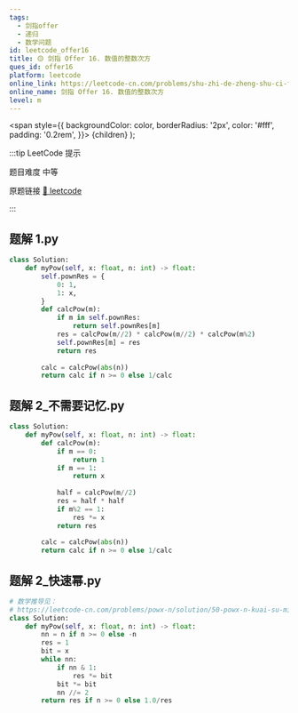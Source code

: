 ```yaml
---
tags:
  - 剑指offer
  - 递归
  - 数学问题
id: leetcode_offer16
title: 🟡 剑指 Offer 16. 数值的整数次方
ques_id: offer16
platform: leetcode
online_link: https://leetcode-cn.com/problems/shu-zhi-de-zheng-shu-ci-fang-lcof/
online_name: 剑指 Offer 16. 数值的整数次方
level: m
---
```


  <span
    style={{
      backgroundColor: color,
      borderRadius: '2px',
      color: '#fff',
      padding: '0.2rem',
    }}>
    {children}
  </span>
);

:::tip LeetCode 提示

题目难度 <Highlight color="#ffc01e">中等</Highlight>

原题链接 [🔗 leetcode](https://leetcode-cn.com/problems/shu-zhi-de-zheng-shu-ci-fang-lcof/)

:::



## 题解 1.py

```py
class Solution:
    def myPow(self, x: float, n: int) -> float:
        self.pownRes = {
            0: 1,
            1: x,
        }
        def calcPow(m):
            if m in self.pownRes:
                return self.pownRes[m]
            res = calcPow(m//2) * calcPow(m//2) * calcPow(m%2)
            self.pownRes[m] = res
            return res
        
        calc = calcPow(abs(n))
        return calc if n >= 0 else 1/calc
```

## 题解 2_不需要记忆.py

```py
class Solution:
    def myPow(self, x: float, n: int) -> float:
        def calcPow(m):
            if m == 0:
                return 1
            if m == 1:
                return x
    
            half = calcPow(m//2)
            res = half * half
            if m%2 == 1:
                res *= x
            return res
        
        calc = calcPow(abs(n))
        return calc if n >= 0 else 1/calc
```

## 题解 2_快速幂.py

```py
# 数学推导见：
# https://leetcode-cn.com/problems/powx-n/solution/50-powx-n-kuai-su-mi-qing-xi-tu-jie-by-jyd/
class Solution:
    def myPow(self, x: float, n: int) -> float:
        nn = n if n >= 0 else -n
        res = 1
        bit = x
        while nn:
            if nn & 1:
                res *= bit
            bit *= bit
            nn //= 2
        return res if n >= 0 else 1.0/res
```


